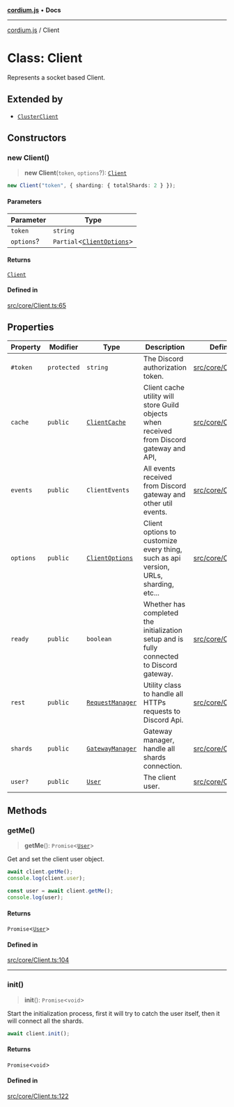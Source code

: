 [**cordium.js**](../README.mdx) • **Docs**

***

[cordium.js](../globals.mdx) / Client

# Class: Client

Represents a socket based Client.

## Extended by

- [`ClusterClient`](ClusterClient.mdx)

## Constructors

### new Client()

> **new Client**(`token`, `options`?): [`Client`](Client.mdx)

```ts copy showLineNumbers
new Client("token", { sharding: { totalShards: 2 } });
```

#### Parameters

| Parameter | Type |
| ------ | ------ |
| `token` | `string` |
| `options`? | `Partial`\<[`ClientOptions`](../interfaces/ClientOptions.mdx)\> |

#### Returns

[`Client`](Client.mdx)

#### Defined in

[src/core/Client.ts:65](https://github.com/devdimer/cordium.js/blob/e371e1ca62e6613420e96362d2170ac2af18a382/src/core/Client.ts#L65)

## Properties

| Property | Modifier | Type | Description | Defined in |
| ------ | ------ | ------ | ------ | ------ |
| `#token` | `protected` | `string` | The Discord authorization token. | [src/core/Client.ts:23](https://github.com/devdimer/cordium.js/blob/e371e1ca62e6613420e96362d2170ac2af18a382/src/core/Client.ts#L23) |
| `cache` | `public` | [`ClientCache`](ClientCache.mdx) | Client cache utility will store Guild objects when received from Discord gateway and API, | [src/core/Client.ts:48](https://github.com/devdimer/cordium.js/blob/e371e1ca62e6613420e96362d2170ac2af18a382/src/core/Client.ts#L48) |
| `events` | `public` | `ClientEvents` | All events received from Discord gateway and other util events. | [src/core/Client.ts:58](https://github.com/devdimer/cordium.js/blob/e371e1ca62e6613420e96362d2170ac2af18a382/src/core/Client.ts#L58) |
| `options` | `public` | [`ClientOptions`](../interfaces/ClientOptions.mdx) | Client options to customize every thing, such as api version, URLs, sharding, etc... | [src/core/Client.ts:43](https://github.com/devdimer/cordium.js/blob/e371e1ca62e6613420e96362d2170ac2af18a382/src/core/Client.ts#L43) |
| `ready` | `public` | `boolean` | Whether has completed the initialization setup and is fully connected to Discord gateway. | [src/core/Client.ts:38](https://github.com/devdimer/cordium.js/blob/e371e1ca62e6613420e96362d2170ac2af18a382/src/core/Client.ts#L38) |
| `rest` | `public` | [`RequestManager`](RequestManager.mdx) | Utility class to handle all HTTPs requests to Discord Api. | [src/core/Client.ts:28](https://github.com/devdimer/cordium.js/blob/e371e1ca62e6613420e96362d2170ac2af18a382/src/core/Client.ts#L28) |
| `shards` | `public` | [`GatewayManager`](GatewayManager.mdx) | Gateway manager, handle all shards connection. | [src/core/Client.ts:33](https://github.com/devdimer/cordium.js/blob/e371e1ca62e6613420e96362d2170ac2af18a382/src/core/Client.ts#L33) |
| `user?` | `public` | [`User`](User.mdx) | The client user. | [src/core/Client.ts:53](https://github.com/devdimer/cordium.js/blob/e371e1ca62e6613420e96362d2170ac2af18a382/src/core/Client.ts#L53) |

## Methods

### getMe()

> **getMe**(): `Promise`\<[`User`](User.mdx)\>

Get and set the client user object.

```ts copy showLineNumbers
await client.getMe();
console.log(client.user);
```

```ts copy showLineNumbers
const user = await client.getMe();
console.log(user);
```

#### Returns

`Promise`\<[`User`](User.mdx)\>

#### Defined in

[src/core/Client.ts:104](https://github.com/devdimer/cordium.js/blob/e371e1ca62e6613420e96362d2170ac2af18a382/src/core/Client.ts#L104)

***

### init()

> **init**(): `Promise`\<`void`\>

Start the initialization process, first it will try to catch the user itself, then it will connect all the shards.

```ts copy showLineNumbers
await client.init();
```

#### Returns

`Promise`\<`void`\>

#### Defined in

[src/core/Client.ts:122](https://github.com/devdimer/cordium.js/blob/e371e1ca62e6613420e96362d2170ac2af18a382/src/core/Client.ts#L122)
